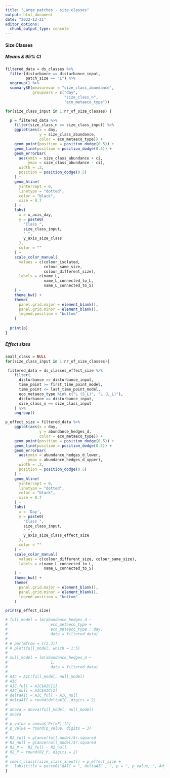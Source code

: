 ```yaml
---
title: "Large patches - size classes"
output: html_document
date: "2022-12-21"
editor_options: 
  chunk_output_type: console
---
```


#### Size Classes {.tabset .tabset-pills}

##### Means & 95% CI

```r
filtered_data = ds_classes %>%
  filter(disturbance == disturbance_input,
         patch_size == "L") %>%
  ungroup() %>%
  summarySE(measurevar = "size_class_abundance",
            groupvars = c("day", 
                          "size_class_n",
                          "eco_metaeco_type"))

for(size_class_input in 1:nr_of_size_classes) {

  p = filtered_data %>%
    filter(size_class_n == size_class_input) %>%
    ggplot(aes(x = day,
               y = size_class_abundance,
               color = eco_metaeco_type)) +
    geom_point(position = position_dodge(0.5)) +
    geom_line(position = position_dodge(0.5)) +
    geom_errorbar(
      aes(ymin = size_class_abundance + ci,
          ymax = size_class_abundance - ci),
      width = .2,
      position = position_dodge(0.5)
    ) +
    geom_hline(
      yintercept = 0,
      linetype = "dotted",
      color = "black",
      size = 0.7
    ) +
    labs(
      x = x_axis_day,
      y = paste0(
        "Class ",
        size_class_input,
        " ",
        y_axis_size_class
      ),
      color = ""
    ) +
    scale_color_manual(
      values = c(colour_isolated,
                 colour_same_size,
                 colour_different_size),
      labels = c(name_L,
                 name_L_connected_to_L,
                 name_L_connected_to_S)
    ) +
    theme_bw() +
    theme(
      panel.grid.major = element_blank(),
      panel.grid.minor = element_blank(),
      legend.position = "bottom"
    )
  
  print(p)
}
```


##### Effect sizes

```r
small_class = NULL
for(size_class_input in 1:nr_of_size_classes){

 filtered_data = ds_classes_effect_size %>%
    filter(
      disturbance == disturbance_input,
      time_point >= first_time_point_model,
      time_point <= last_time_point_model,
      eco_metaeco_type %in% c("L (S_L)", "L (L_L)"),
      disturbance == disturbance_input,
      size_class_n == size_class_input
    ) %>%
    ungroup()

p_effect_size = filtered_data %>%
    ggplot(aes(x = day,
               y = abundance_hedges_d,
               color = eco_metaeco_type)) +
    geom_point(position = position_dodge(0.5)) +
    geom_line(position = position_dodge(0.5)) +
    geom_errorbar(
      aes(ymin = abundance_hedges_d_lower,
          ymax = abundance_hedges_d_upper),
      width = .2,
      position = position_dodge(0.5)
    ) +
    geom_hline(
      yintercept = 0,
      linetype = "dotted",
      color = "black",
      size = 0.7
    ) +
    labs(
      x = 'Day',
      y = paste0(
        "Class ",
        size_class_input,
        " ",
        y_axis_size_class_effect_size
      ),
      color = ""
    ) +
    scale_color_manual(
      values = c(colour_different_size, colour_same_size),
      labels = c(name_L_connected_to_L,
                 name_L_connected_to_S)
    ) +
    theme_bw() +
    theme(
      panel.grid.major = element_blank(),
      panel.grid.minor = element_blank(),
      legend.position = "bottom"
    )

print(p_effect_size)

# full_model = lm(abundance_hedges_d ~                  
#                   eco_metaeco_type +
#                   eco_metaeco_type : day,
#                   data = filtered_data)
# 
# # par(mfrow = c(2,3))
# # plot(full_model, which = 1:5)
# 
# null_model = lm(abundance_hedges_d ~                  
#                   1,
#                   data = filtered_data)
# 
# AIC = AIC(full_model, null_model)
# AIC
# AIC_full = AIC$AIC[1]
# AIC_null = AIC$AIC[2]
# deltaAIC = AIC_full - AIC_null
# deltaAIC = round(deltaAIC, digits = 2)
# 
# anova = anova(full_model, null_model)
# anova
# 
# p_value = anova$`Pr(>F)`[2]
# p_value = round(p_value, digits = 3)
# 
# R2_full = glance(full_model)$r.squared
# R2_null = glance(null_model)$r.squared
# R2_P =  R2_full - R2_null
# R2_P = round(R2_P, digits = 2)
# 
# small_class[[size_class_input]] = p_effect_size +
#   labs(title = paste0("ΔAIC = ", deltaAIC , ", p = ", p_value, ", Adjusted R2 = ", R2_P))
}
```